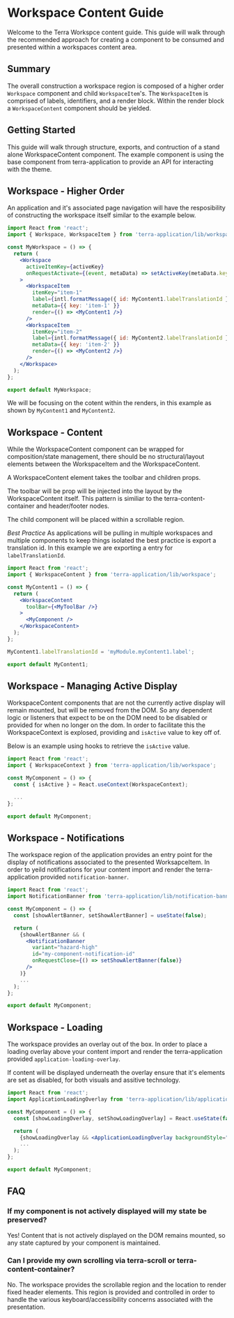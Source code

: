 # Workspace Content Guide

Welcome to the Terra Workspce content guide. This guide will walk through the recommended approach for creating a component to be consumed and presented within a workspaces content area.

## Summary

The overall construction a workspace region is composed of a higher order `Workspace` component and child `WorkspaceItem`'s. The `WorkspaceItem` is comprised of labels, identifiers, and a render block. Within the render block a `WorkspaceContent` component should be yielded.

## Getting Started

This guide will walk through structure, exports, and contruction of a stand alone WorkspaceContent component. The example component is using the base component from terra-application to provide an API for interacting with the theme.

## Workspace - Higher Order

An application and it's associated page navigation will have the resposibility of constructing the workspace itself similar to the example below.

```jsx
import React from 'react';
import { Workspace, WorkspaceItem } from 'terra-application/lib/workspace';

const MyWorkspace = () => {
  return (
    <Workspace
      activeItemKey={activeKey}
      onRequestActivate={(event, metaData) => setActiveKey(metaData.key)}
    >
      <WorkspaceItem
        itemKey="item-1"
        label={intl.formatMessage({ id: MyContent1.labelTranslationId })}
        metaData={{ key: 'item-1' }}
        render={() => <MyContent1 />}
      />
      <WorkspaceItem
        itemKey="item-2"
        label={intl.formatMessage({ id: MyContent2.labelTranslationId })}
        metaData={{ key: 'item-2' }}
        render={() => <MyContent2 />}
      />
    </Workspace>
  );
};

export default MyWorkspace;
```

We will be focusing on the cotent within the renders, in this example as shown by `MyContent1` and `MyContent2`.

## Workspace - Content

While the WorkspaceContent component can be wrapped for composition/state management, there should be no structural/layout elements between the WorkspaceItem and the WorkspaceContent.

A WorkspaceContent element takes the toolbar and children props.

The toolbar will be prop will be injected into the layout by the WorkspaceContent itself. This pattern is similiar to the terra-content-container and header/footer nodes.

The child component will be placed within a scrollable region.

*Best Practice*
As applications will be pulling in multiple workspaces and multiple components to keep things isolated the best practice is export a translation id. In this example we are exporting a entry for `labelTranslationId`.

```jsx
import React from 'react';
import { WorkspaceContent } from 'terra-application/lib/workspace';

const MyContent1 = () => {
  return (
    <WorkspaceContent
      toolBar={<MyToolBar />}
    >
      <MyComponent />
    </WorkspaceContent>
  );
};

MyContent1.labelTranslationId = 'myModule.myContent1.label';

export default MyContent1;
```

## Workspace - Managing Active Display

WorkspaceContent components that are not the currently active display will remain mounted, but will be removed from the DOM. So any dependent logic or listeners that expect to be on the DOM need to be disabled or provided for when no longer on the dom. In order to facilitate this the WorkspaceContext is explosed, providing and `isActive` value to key off of.

Below is an example using hooks to retrieve the `isActive` value.

```jsx
import React from 'react';
import { WorkspaceContext } from 'terra-application/lib/workspace';

const MyComponent = () => {
  const { isActive } = React.useContext(WorkspaceContext);

  ...
};

export default MyComponent;
```

## Workspace - Notifications

The workspace region of the application provides an entry point for the display of notifications associated to the presented WorksapceItem. In order to yeild notifications for your content import and render the terra-application provided `notification-banner`.

```jsx
import React from 'react';
import NotificationBanner from 'terra-application/lib/notification-banner';

const MyComponent = () => {
  const [showAlertBanner, setShowAlertBanner] = useState(false);

  return (
    {showAlertBanner && (
      <NotificationBanner
        variant="hazard-high"
        id="my-component-notification-id"
        onRequestClose={() => setShowAlertBanner(false)}
      />
    )}
    ...
  );
};

export default MyComponent;
```

## Workspace - Loading

The workspace provides an overlay out of the box. In order to place a loading overlay above your content import and render the terra-application provided `application-loading-overlay`.

If content will be displayed underneath the overlay ensure that it's elements are set as disabled, for both visuals and assitive technology.

```jsx
import React from 'react';
import ApplicationLoadingOverlay from 'terra-application/lib/application-loading-overlay';

const MyComponent = () => {
  const [showLoadingOverlay, setShowLoadingOverlay] = React.useState(false);

  return (
    {showLoadingOverlay && <ApplicationLoadingOverlay backgroundStyle="light" />}
    ...
  );
};

export default MyComponent;
```

## FAQ

### If my component is not actively displayed will my state be preserved?

Yes! Content that is not actively displayed on the DOM remains mounted, so any state captured by your component is maintained.

### Can I provide my own scrolling via terra-scroll or terra-content-container?

No. The workspace provides the scrollable region and the location to render fixed header elements. This region is provided and controlled in order to handle the various keyboard/accessibility concerns associated with the presentation.
